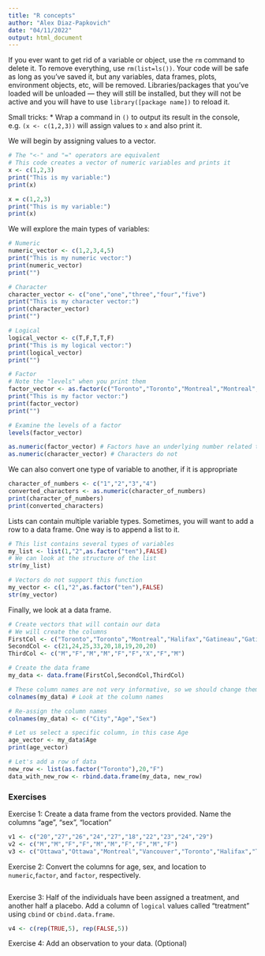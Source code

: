 ```yaml
---
title: "R concepts"
author: "Alex Diaz-Papkovich"
date: "04/11/2022"
output: html_document
---
```


If you ever want to get rid of a variable or object, use the `rm` command to delete it. To remove everything, use `rm(list=ls())`. Your code will be safe as long as you've saved it, but any variables, data frames, plots, environment objects, etc, will be removed. Libraries/packages that you've loaded will be unloaded --- they will still be installed, but they will not be active and you will have to use `library([package name])` to reload it.

Small tricks:
* Wrap a command in `()` to output its result in the console, e.g. `(x <- c(1,2,3))` will assign values to `x` and also print it.

We will begin by assigning values to a vector.

```r
# The "<-" and "=" operators are equivalent
# This code creates a vector of numeric variables and prints it
x <- c(1,2,3)
print("This is my variable:")
print(x)

x = c(1,2,3)
print("This is my variable:")
print(x)
```

We will explore the main types of variables:

```r
# Numeric
numeric_vector <- c(1,2,3,4,5)
print("This is my numeric vector:")
print(numeric_vector)
print("")

# Character
character_vector <- c("one","one","three","four","five")
print("This is my character vector:")
print(character_vector)
print("")

# Logical
logical_vector <- c(T,F,T,T,F)
print("This is my logical vector:")
print(logical_vector)
print("")

# Factor
# Note the "levels" when you print them
factor_vector <- as.factor(c("Toronto","Toronto","Montreal","Montreal","Ottawa","Montreal","Toronto","Montreal"))
print("This is my factor vector:")
print(factor_vector)
print("")

# Examine the levels of a factor
levels(factor_vector)

as.numeric(factor_vector) # Factors have an underlying number related to their label
as.numeric(character_vector) # Characters do not
```

We can also convert one type of variable to another, if it is appropriate

```r
character_of_numbers <- c("1","2","3","4")
converted_characters <- as.numeric(character_of_numbers)
print(character_of_numbers)
print(converted_characters)
```

Lists can contain multiple variable types. Sometimes, you will want to add a row to a data frame. One way is to append a list to it.

```r
# This list contains several types of variables
my_list <- list(1,"2",as.factor("ten"),FALSE)
# We can look at the structure of the list
str(my_list)

# Vectors do not support this function
my_vector <- c(1,"2",as.factor("ten"),FALSE)
str(my_vector)
```

Finally, we look at a data frame.
```r
# Create vectors that will contain our data
# We will create the columns
FirstCol <- c("Toronto","Toronto","Montreal","Halifax","Gatineau","Gatineau","Halifax","Toronto","Vancouver")
SecondCol <- c(21,24,25,33,20,18,19,20,20)
ThirdCol <- c("M","F","M","M","F","F","X","F","M")

# Create the data frame
my_data <- data.frame(FirstCol,SecondCol,ThirdCol)

# These column names are not very informative, so we should change them
colnames(my_data) # Look at the column names

# Re-assign the column names
colnames(my_data) <- c("City","Age","Sex")

# Let us select a specific column, in this case Age
age_vector <- my_data$Age
print(age_vector)

# Let's add a row of data
new_row <- list(as.factor("Toronto"),20,"F")
data_with_new_row <- rbind.data.frame(my_data, new_row)
```

### Exercises

Exercise 1: Create a data frame from the vectors provided. Name the columns "age", "sex", "location"

```r

v1 <- c("20","27","26","24","27","18","22","23","24","29")
v2 <- c("M","M","F","F","M","M","F","F","M","F")
v3 <- c("Ottawa","Ottawa","Montreal","Vancouver","Toronto","Halifax","Toronto","Calgary","Montreal","Toronto")

```

Exercise 2: Convert the columns for age, sex, and location to `numeric`,`factor`, and `factor`, respectively.

```r
```

Exercise 3: Half of the individuals have been assigned a treatment, and another half a placebo. Add a column of `logical` values called "treatment" using `cbind` or `cbind.data.frame`.

```r
v4 <- c(rep(TRUE,5), rep(FALSE,5))
```

Exercise 4: Add an observation to your data. (Optional)

```r
```